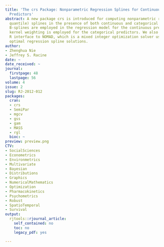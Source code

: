 ```yaml
---
title: 'The crs Package: Nonparametric Regression Splines for Continuous and Categorical
  Predictors'
abstract: A new package crs is introduced for computing nonparametric regression (and
  quantile) splines in the presence of both continuous and categorical predictors.
  B-splines are employed in the regression model for the continuous predictors and
  kernel weighting is employed for the categorical predictors. We also develop a simple
  R interface to NOMAD, which is a mixed integer optimization solver used to compute
  optimal regression spline solutions.
author:
- Zhenghua Nie
- Jeffrey S. Racine
date: ~
date_received: ~
journal:
  firstpage: 48
  lastpage: 56
volume: 4
issue: 2
slug: RJ-2012-012
packages:
  cran:
  - crs
  - SemiPar
  - mgcv
  - gss
  - gam
  - MASS
  - rgl
  bioc: ~
preview: preview.png
CTV:
- SocialSciences
- Econometrics
- Environmetrics
- Multivariate
- Bayesian
- Distributions
- Graphics
- NumericalMathematics
- Optimization
- Pharmacokinetics
- Psychometrics
- Robust
- SpatioTemporal
- Survival
output:
  rjtools::rjournal_article:
    self_contained: no
    toc: no
    legacy_pdf: yes

---
```


